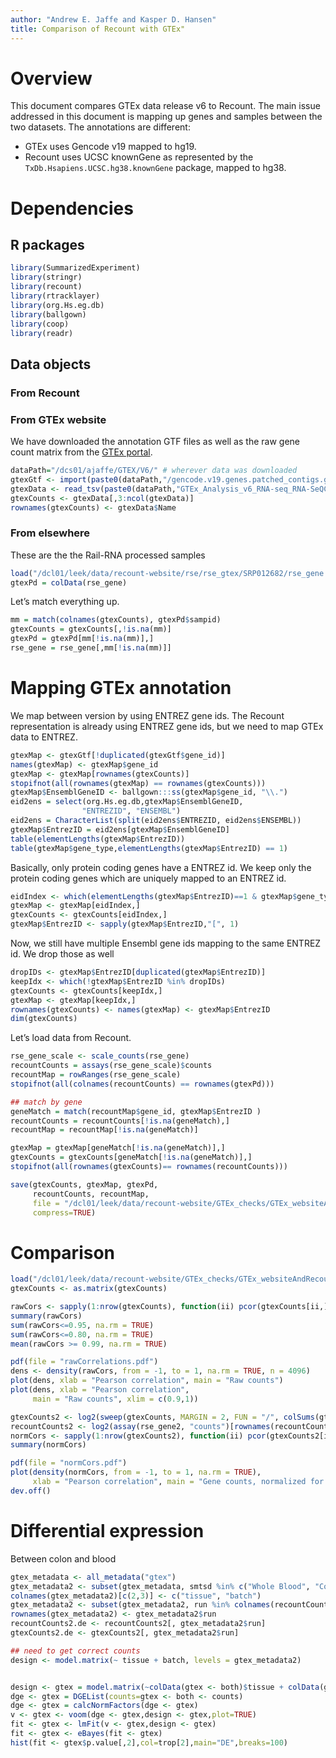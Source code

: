 ```yaml
---
author: "Andrew E. Jaffe and Kasper D. Hansen"
title: Comparison of Recount with GTEx"
---
```


# Overview

This document compares GTEx data release v6 to Recount.  The main issue addressed in this document is mapping up genes and samples between the two datasets.  The annotations are different:

- GTEx uses Gencode v19 mapped to hg19.
- Recount uses UCSC knownGene as represented by the `TxDb.Hsapiens.UCSC.hg38.knownGene` package, mapped to hg38.

# Dependencies

## R packages

```r
library(SummarizedExperiment)
library(stringr)
library(recount)
library(rtracklayer)
library(org.Hs.eg.db)
library(ballgown)
library(coop)
library(readr)
```

## Data objects

### From Recount

### From GTEx website

We have downloaded the annotation GTF files as well as the raw gene count matrix from the [GTEx portal](http://www.gtexportal.org).

```r
dataPath="/dcs01/ajaffe/GTEX/V6/" # wherever data was downloaded
gtexGtf <- import(paste0(dataPath,"/gencode.v19.genes.patched_contigs.gtf"))
gtexData <- read_tsv(paste0(dataPath,"GTEx_Analysis_v6_RNA-seq_RNA-SeQCv1.1.8_gene_reads.gct.gz"), skip=2)
gtexCounts <- gtexData[,3:ncol(gtexData)]
rownames(gtexCounts) <- gtexData$Name
```

### From elsewhere

These are the the Rail-RNA processed samples

```r
load("/dcl01/leek/data/recount-website/rse/rse_gtex/SRP012682/rse_gene.Rdata")
gtexPd = colData(rse_gene)
```

Let's match everything up.

```r
mm = match(colnames(gtexCounts), gtexPd$sampid)
gtexCounts = gtexCounts[,!is.na(mm)]
gtexPd = gtexPd[mm[!is.na(mm)],]
rse_gene = rse_gene[,mm[!is.na(mm)]]
```

# Mapping GTEx annotation

We map between version by using ENTREZ gene ids.  The Recount representation is already using ENTREZ gene ids, but we need to map GTEx data to ENTREZ.

```r
gtexMap <- gtexGtf[!duplicated(gtexGtf$gene_id)]
names(gtexMap) <- gtexMap$gene_id
gtexMap <- gtexMap[rownames(gtexCounts)]
stopifnot(all(rownames(gtexMap) == rownames(gtexCounts)))
gtexMap$EnsemblGeneID <- ballgown:::ss(gtexMap$gene_id, "\\.")
eid2ens = select(org.Hs.eg.db,gtexMap$EnsemblGeneID,
                "ENTREZID", "ENSEMBL")
eid2ens = CharacterList(split(eid2ens$ENTREZID, eid2ens$ENSEMBL))
gtexMap$EntrezID = eid2ens[gtexMap$EnsemblGeneID]
table(elementLengths(gtexMap$EntrezID))
table(gtexMap$gene_type,elementLengths(gtexMap$EntrezID) == 1)
```

Basically, only protein coding genes have a ENTREZ id.  We keep only the protein coding genes which are uniquely mapped to an ENTREZ id.

```r
eidIndex <- which(elementLengths(gtexMap$EntrezID)==1 & gtexMap$gene_type == "protein_coding")
gtexMap <- gtexMap[eidIndex,]
gtexCounts <- gtexCounts[eidIndex,]
gtexMap$EntrezID <- sapply(gtexMap$EntrezID,"[", 1)
```

Now, we still have multiple Ensembl gene ids mapping to the same ENTREZ id.  We drop those as well

```r
dropIDs <- gtexMap$EntrezID[duplicated(gtexMap$EntrezID)]
keepIdx <- which(!gtexMap$EntrezID %in% dropIDs)
gtexCounts <- gtexCounts[keepIdx,]
gtexMap <- gtexMap[keepIdx,]
rownames(gtexCounts) <- names(gtexMap) <- gtexMap$EntrezID
dim(gtexCounts)
```


Let's load data from Recount.

```r
rse_gene_scale <- scale_counts(rse_gene)
recountCounts = assays(rse_gene_scale)$counts
recountMap = rowRanges(rse_gene_scale)
stopifnot(all(colnames(recountCounts) == rownames(gtexPd)))

## match by gene
geneMatch = match(recountMap$gene_id, gtexMap$EntrezID )
recountCounts = recountCounts[!is.na(geneMatch),]
recountMap = recountMap[!is.na(geneMatch)]

gtexMap = gtexMap[geneMatch[!is.na(geneMatch)],]
gtexCounts = gtexCounts[geneMatch[!is.na(geneMatch)],]
stopifnot(all(rownames(gtexCounts)== rownames(recountCounts)))

save(gtexCounts, gtexMap, gtexPd, 
     recountCounts, recountMap,
     file = "/dcl01/leek/data/recount-website/GTEx_checks/GTEx_websiteAndRecount_EntrezMatched_17559_vs_8551_reproduced.rda",
     compress=TRUE)
```

# Comparison

```r
load("/dcl01/leek/data/recount-website/GTEx_checks/GTEx_websiteAndRecount_EntrezMatched_17559_vs_8551.rda")
gtexCounts <- as.matrix(gtexCounts)
```

```r
rawCors <- sapply(1:nrow(gtexCounts), function(ii) pcor(gtexCounts[ii,], recountCounts[ii,]))
summary(rawCors)
sum(rawCors<=0.95, na.rm = TRUE)
sum(rawCors<=0.80, na.rm = TRUE)
mean(rawCors >= 0.99, na.rm = TRUE)
```

```r
pdf(file = "rawCorrelations.pdf")
dens <- density(rawCors, from = -1, to = 1, na.rm = TRUE, n = 4096)
plot(dens, xlab = "Pearson correlation", main = "Raw counts")
plot(dens, xlab = "Pearson correlation",
     main = "Raw counts", xlim = c(0.9,1))
```

```r
gtexCounts2 <- log2(sweep(gtexCounts, MARGIN = 2, FUN = "/", colSums(gtexCounts)/(4*10^7)) + 1)
recountCounts2 <- log2(assay(rse_gene2, "counts")[rownames(recountCounts), colnames(recountCounts)] + 1)
normCors <- sapply(1:nrow(gtexCounts2), function(ii) pcor(gtexCounts2[ii,], recountCounts2[ii,]))
summary(normCors)
```

```r
pdf(file = "normCors.pdf")
plot(density(normCors, from = -1, to = 1, na.rm = TRUE),
     xlab = "Pearson correlation", main = "Gene counts, normalized for library size")
dev.off()
```

# Differential expression

Between colon and blood

```r
gtex_metadata <- all_metadata("gtex")
gtex_metadata2 <- subset(gtex_metadata, smtsd %in% c("Whole Blood", "Colon"))[, c("run", "smtsd", "smgebtch")]
colnames(gtex_metadata2)[c(2,3)] <- c("tissue", "batch")
gtex_metadata2 <- subset(gtex_metadata2, run %in% colnames(recountCounts2))
rownames(gtex_metadata2) <- gtex_metadata2$run
recountCounts2.de <- recountCounts2[, gtex_metadata2$run]
gtexCounts2.de <- gtexCounts2[, gtex_metadata2$run]

## need to get correct counts
design <- model.matrix(~ tissue + batch, levels = gtex_metadata2)


design <- gtex = model.matrix(~colData(gtex <- both)$tissue + colData(gtex <- both)$batch)
dge <- gtex = DGEList(counts=gtex <- both <- counts)
dge <- gtex = calcNormFactors(dge <- gtex)
v <- gtex <- voom(dge <- gtex,design <- gtex,plot=TRUE)
fit <- gtex <- lmFit(v <- gtex,design <- gtex)
fit <- gtex <- eBayes(fit <- gtex)
hist(fit <- gtex$p.value[,2],col=trop[2],main="DE",breaks=100)
```
